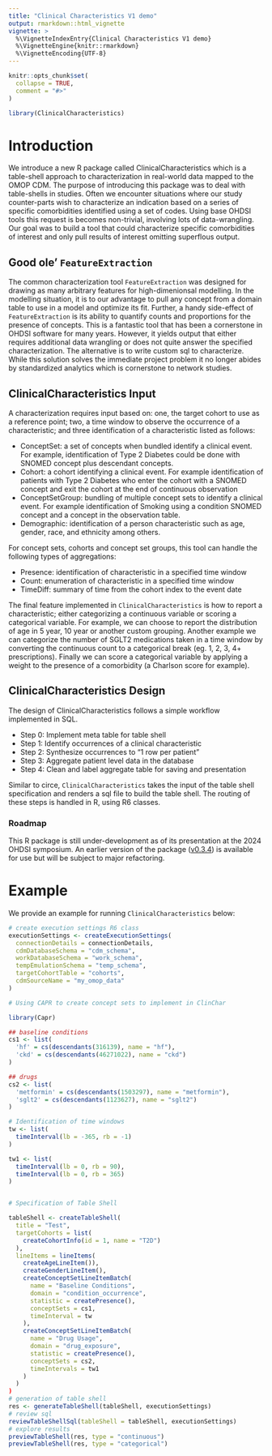 ```yaml
---
title: "Clinical Characteristics V1 demo"
output: rmarkdown::html_vignette
vignette: >
  %\VignetteIndexEntry{Clinical Characteristics V1 demo}
  %\VignetteEngine{knitr::rmarkdown}
  %\VignetteEncoding{UTF-8}
---
```


```r
knitr::opts_chunk$set(
  collapse = TRUE,
  comment = "#>"
)
```

```r
library(ClinicalCharacteristics)
```

# Introduction


We introduce a new R package called ClinicalCharacteristics which is a table-shell approach to characterization in real-world data mapped to the OMOP CDM. The purpose of introducing this package was to deal with table-shells in studies. Often we encounter situations where our study counter-parts wish to characterize an indication based on a series of specific comorbidities identified using a set of codes. Using base OHDSI tools this request is becomes non-trivial, involving lots of data-wrangling. Our goal was to build a tool that could characterize specific comorbidities of interest and only pull results of interest omitting superflous output. 

## Good ole' `FeatureExtraction`

The common characterization tool `FeatureExtraction` was designed for drawing as many arbitrary features for high-dimenionsal modelling. In the modelling situation, it is to our advantage to pull any concept from a domain table to use in a model and optimize its fit. Further, a handy side-effect of `FeatureExtraction` is its ability to quantify counts and proportions for the presence of concepts. This is a fantastic tool that has been a cornerstone in OHDSI software for many years. However, it yields output that either requires additional data wrangling or does not quite answer the specified characterization. The alternative is to write custom sql to characterize. While this solution solves the immediate project problem it no longer abides by standardized analytics which is cornerstone to network studies.


## ClinicalCharacteristics Input

A characterization requires input based on: one, the target cohort to use as a reference point; two, a time window to observe the occurrence of a characteristic; and three identification of a characteristic listed as follows:

- ConceptSet: a set of concepts when bundled identify a clinical event. For example, identification of Type 2 Diabetes could be done with SNOMED concept plus descendant concepts.
- Cohort: a cohort identifying a clinical event. For example identification of patients with Type 2 Diabetes who enter the cohort with a SNOMED concept and exit the cohort at the end of continuous observation
- ConceptSetGroup: bundling of multiple concept sets to identify a clinical event. For example identification of Smoking using a condition SNOMED concept and a concept in the observation table.
- Demographic: identification of a person characteristic such as age, gender, race, and ethnicity among others.

For concept sets, cohorts and concept set groups, this tool can handle the following types of aggregations:

- Presence: identification of characteristic in a specified time window
- Count: enumeration of characteristic in a specified time window
- TimeDiff: summary of time from the cohort index to the event date

The final feature implemented in `ClinicalCharacteristics` is how to report a characteristic; either categorizing a continuous variable or scoring a categorical variable. For example, we can choose to report the distribution of age in 5 year, 10 year or another custom grouping. Another example we can categorize the number of SGLT2 medications taken in a time window by converting the continuous count to a categorical break (eg. 1, 2, 3, 4+ prescriptions). Finally we can score a categorical variable by applying a weight to the presence of a comorbidity (a Charlson score for example).

## ClinicalCharacteristics Design

The design of ClinicalCharacteristics follows a simple workflow implemented in SQL. 

- Step 0: Implement meta table for table shell
- Step 1: Identify occurrences of a clinical characteristic
- Step 2: Synthesize occurrences to "1 row per patient"
- Step 3: Aggregate patient level data in the database
- Step 4: Clean and label aggregate table for saving and presentation

Similar to circe, `ClinicalCharacteristics` takes the input of the table shell specification and renders a sql file to build the table shell. The routing of these steps is handled in R, using R6 classes. 

### Roadmap

This R package is still under-development as of its presentation at the 2024 OHDSI symposium. An earlier version of the package ([v0.3.4](https://github.com/OHDSI/ClinicalCharacteristics)) is available for use but will be subject to major refactoring.



# Example

We provide an example for running `ClinicalCharacteristics` below:



```r

# create execution settings R6 class
executionSettings <- createExecutionSettings(
  connectionDetails = connectionDetails,
  cdmDatabaseSchema = "cdm_schema",
  workDatabaseSchema = "work_schema",
  tempEmulationSchema = "temp_schema",
  targetCohortTable = "cohorts",
  cdmSourceName = "my_omop_data"
)

# Using CAPR to create concept sets to implement in ClinChar

library(Capr)

## baseline conditions
cs1 <- list(
  'hf' = cs(descendants(316139), name = "hf"),
  'ckd' = cs(descendants(46271022), name = "ckd")
)

## drugs
cs2 <- list(
  'metformin' = cs(descendants(1503297), name = "metformin"),
  'sglt2' = cs(descendants(1123627), name = "sglt2")
)

# Identification of time windows
tw <- list(
  timeInterval(lb = -365, rb = -1)
)

tw1 <- list(
  timeInterval(lb = 0, rb = 90),
  timeInterval(lb = 0, rb = 365)
)


# Specification of Table Shell

tableShell <- createTableShell(
  title = "Test",
  targetCohorts = list(
    createCohortInfo(id = 1, name = "T2D")
  ),
  lineItems = lineItems(
    createAgeLineItem()),
    createGenderLineItem(),
    createConceptSetLineItemBatch(
      name = "Baseline Conditions",
      domain = "condition_occurrence",
      statistic = createPresence(),
      conceptSets = cs1,
      timeInterval = tw
    ),
    createConceptSetLineItemBatch(
      name = "Drug Usage",
      domain = "drug_exposure",
      statistic = createPresence(),
      conceptSets = cs2,
      timeIntervals = tw1
    )
  )
)
# generation of table shell
res <- generateTableShell(tableShell, executionSettings)
# review sql
reviewTableShellSql(tableShell = tableShell, executionSettings)
# explore results
previewTableShell(res, type = "continuous")
previewTableShell(res, type = "categorical")


```








